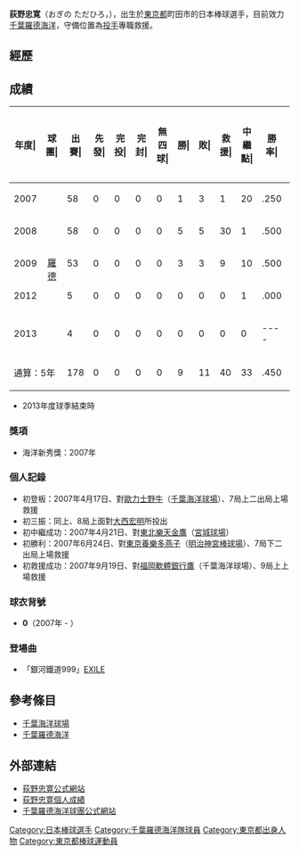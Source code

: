 {{Infobox NPB player|
bgcolor1=#000|
bgcolor2=#333|
textcolor1=#fff|
textcolor2=#fff|
name=荻野忠寛|
image=Tadahiro Ogino.jpg|
width=280|
birthdate= {{birth date and age|1982|4|26}}|
position=投手|
team=千葉羅德海洋|
number=0|
bats=右|
throws=右|
debutyear=2007年4月17日|
debutteam=[[千葉海洋球場|千葉海洋球場]]|
statyear= 2013年|
stat1label=勝—敗—救援|
stat1value=9—11—40|
stat3label=[[防禦率|防禦率]]|
stat3value=2.87|
stat4label=[[三振|奪三振]]|
stat4value=120|
teams=<nowiki></nowiki>
*櫻美林高等学校
*神奈川大学
*日立製作所硬式棒球部
*[[千葉羅德海洋|千葉羅德海洋]] (2007 - )
}}

'''荻野忠寛'''（おぎの ただひろ，{{bd|1982年|4月26日||}}），出生於[[東京都|東京都]]町田市的日本棒球選手，目前效力[[千葉羅德海洋|千葉羅德海洋]]，守備位置為[[投手|投手]]專職救援。

==經歷==

==成績==
{| class="wikitable" style="text-align:right; font-size:small"
|-bgcolor="#efefef"
!年度|!!球團|!!出賽|!!先發|!!完投|!!完封|!!無四球|!!勝|!!敗|!!救援|!!中繼點|!!勝率|!!打者|!!投球<br>局數|!!被<br>安<br>打|!!被全壘打|!!保送|!!敬遠|!!觸身球|!!三<br>振<br>數|!!暴投|!!犯規|!!失分|!!自<br>責<br>分|!!防<br>禦<br>率|!!WHIP
|-
|style="text-align:center"|2007
|style="text-align:center" rowspan="5"|[[千葉羅德海洋|羅德]]
|58||0||0||0||0||1||3||1||20||.250||214||53.0||43||2||13||4||2||35||2||0||15||13||2.21||1.06
|-
|style="text-align:center"|2008
|58||0||0||0||0||5||5||30||1||.500||245||58.2||51||3||20||1||3||41||2||0||19||16||2.45||1.21
|-
|style="text-align:center"|2009
|53||0||0||0||0||3||3||9||10||.500||210||49.1||48||6||13||2||2||39||3||0||23||20||3.65||1.24
|-
|style="text-align:center"|2012
|5||0||0||0||0||0||0||0||1||.000||23||5.2||5||2||1||0||0||3||0||0||2||2||3.18||1.15
|-
|style="text-align:center"|2013
|4||0||0||0||0||0||0||0||0||----||26||5.2||6||1||3||0||0||2||0||0||4||4||6.35||1.59
|-
!colspan="2"|通算：5年
|178||0||0||0||0||9||11||40||33||.450||718||172.1||153||14||50||7||7||120||7||0||63||55||2.87||1.18
|}

* 2013年度球季結束時

===獎項===
* 海洋新秀獎：2007年 

===個人記錄===
* 初登板：2007年4月17日、對[[歐力士野牛|歐力士野牛]]（[[千葉海洋球場|千葉海洋球場]]）、7局上二出局上場救援
* 初三振：同上、8局上面對[[大西宏明|大西宏明]]所投出
* 初中繼成功：2007年4月21日、對[[東北樂天金鷹|東北樂天金鷹]]（[[宮城球場|宮城球場]]）
* 初勝利：2007年6月24日、對[[東京養樂多燕子|東京養樂多燕子]]（[[明治神宮棒球場|明治神宮棒球場]]）、7局下二出局上場救援
* 初救援成功：2007年9月19日、對[[福岡軟體銀行鷹|福岡軟體銀行鷹]]（千葉海洋球場）、9局上上場救援

===球衣背號===
* '''0'''（2007年 - ）

===登場曲===
* 「銀河鐵道999」[[EXILE|EXILE]]

==參考條目==

*[[千葉海洋球場|千葉海洋球場]]
*[[千葉羅德海洋|千葉羅德海洋]]

==外部連結==
*[https://web.archive.org/web/20091021121358/http://www.ogieweb.com/index1.html 荻野忠寛公式網站]{{ja}}
*[https://web.archive.org/web/20090602033004/http://bis.npb.or.jp/players/21525114.html 荻野忠寛個人成績]{{ja}}
*[http://www.marines.co.jp/ 千葉羅德海洋球團公式網站] {{Wayback|url=http://www.marines.co.jp/ |date=20100516004456 }}{{ja}}
{{台灣棒球維基館}}
{{千葉羅德海洋球團球員名單}}
{{2006年世界棒球經典賽日本隊選手列表}}

{{DEFAULTSORT:Ogino Tadahiro}}

[[Category:日本棒球選手|Category:日本棒球選手]]
[[Category:千葉羅德海洋隊球員|Category:千葉羅德海洋隊球員]]
[[Category:東京都出身人物|Category:東京都出身人物]]
[[Category:東京都棒球運動員|Category:東京都棒球運動員]]